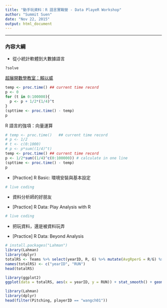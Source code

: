 ```yaml
---
title: "動手玩資料：R 語言實戰營 - Data PlayeR Workshop"
author: "Summit Suen"
date: "Nov 22, 2015"
output: html_document
---
```

---

### 內容大綱

- 從小統計軟體到大數據語言

```r
?solve
```

[超展開數學教室：賴以威](http://opinion.udn.com/opinion/story/8159/1317267)

```r
temp <- proc.time()	## current time record
p <- 0
for (t in 0:100000){
  p <- p + 1/2*(1/4)^t
}
(spttime <- proc.time() - temp)
p
```

R 語言的強項：向量運算

```r
# temp <- proc.time()	## current time record
# p <- 1/2
# t <- c(0:1000)
# p <- p*sum((1/4)^t)
temp <- proc.time()	## current time record
p <- 1/2*sum((1/4)^c(0:100000)) # calculate in one line
(spttime <- proc.time() - temp)
p
```

- [Practice] R Basic: 環境安裝與基本設定

```r
# live coding
```

- 資料分析師的好朋友

- [Practice] R Data: Play Analysis with R

```r
# live coding
```

- 把玩資料，還是被資料玩弄

- [Practice] R Data: Beyond Analysis

```r
# install.packages("Lahman")
library(Lahman)
library(dplyr)
totalRS <- Teams %>% select(yearID, R, G) %>% mutate(AvgRperG = R/G) %>% group_by(yearID) %>% summarise(sum(AvgRperG))
names(totalRS) <- c("yearID", "RUN")
head(totalRS)
```

```r
library(ggplot2)
ggplot(data = totalRS, aes(x = yearID, y = RUN)) + stat_smooth() + geom_line()
```

```r
library(Lahman)
library(dplyr)
head(filter(Pitching, playerID == "wangch01"))
```